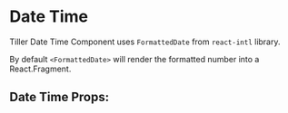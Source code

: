 

# Date Time

Tiller Date Time Component uses `FormattedDate` from `react-intl` library.

By default `<FormattedDate>` will render the formatted number into a React.Fragment.

<Stories includePrimary={true} />

## Date Time Props:

<ArgsTable of={DateTime} />
